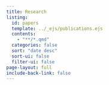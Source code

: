 ```yaml
---
title: Research
listing:
  id: papers
  template: ../_ejs/publications.ejs
  contents:
    - "**/*.qmd"
  categories: false
  sort: "date desc"
  sort-ui: false
  filter-ui: false
page-layout: full
include-back-link: false
---
```


:::{#papers}
:::
